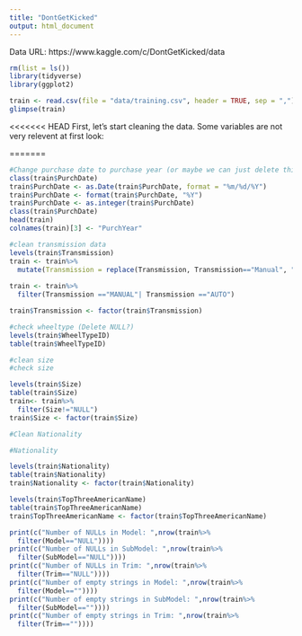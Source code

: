 ```yaml
---
title: "DontGetKicked"
output: html_document
---
```


Data URL:  https://www.kaggle.com/c/DontGetKicked/data


```r
rm(list = ls())
library(tidyverse)
library(ggplot2)
```

```r
train <- read.csv(file = "data/training.csv", header = TRUE, sep = ",")
glimpse(train)
```

<<<<<<< HEAD
First, let's start cleaning the data.
Some variables are not very relevent at first look: 

=======

```r
#Change purchase date to purchase year (or maybe we can just delete this variable)
class(train$PurchDate)
train$PurchDate <- as.Date(train$PurchDate, format = "%m/%d/%Y")
train$PurchDate <- format(train$PurchDate, "%Y")
train$PurchDate <- as.integer(train$PurchDate)
class(train$PurchDate)
head(train)
colnames(train)[3] <- "PurchYear"
```


```r
#clean transmission data
levels(train$Transmission)
train <- train%>%
  mutate(Transmission = replace(Transmission, Transmission=="Manual", "MANUAL"))
  
train <- train%>%
  filter(Transmission =="MANUAL"| Transmission =="AUTO")

train$Transmission <- factor(train$Transmission)
```


```r
#check wheeltype (Delete NULL?)
levels(train$WheelTypeID)
table(train$WheelTypeID)

```

```r

#clean size
#check size

levels(train$Size)
table(train$Size)
train<- train%>%
  filter(Size!="NULL")
train$Size <- factor(train$Size)
```


```r

#Clean Nationality

#Nationality

levels(train$Nationality)
table(train$Nationality)
train$Nationality <- factor(train$Nationality)
```

```r
levels(train$TopThreeAmericanName)
table(train$TopThreeAmericanName)
train$TopThreeAmericanName <- factor(train$TopThreeAmericanName)
```

```r
print(c("Number of NULLs in Model: ",nrow(train%>%
  filter(Model=="NULL"))))
print(c("Number of NULLs in SubModel: ",nrow(train%>%
  filter(SubModel=="NULL"))))
print(c("Number of NULLs in Trim: ",nrow(train%>%
  filter(Trim=="NULL"))))
print(c("Number of empty strings in Model: ",nrow(train%>%
  filter(Model==""))))
print(c("Number of empty strings in SubModel: ",nrow(train%>%
  filter(SubModel==""))))
print(c("Number of empty strings in Trim: ",nrow(train%>%
  filter(Trim==""))))

```
